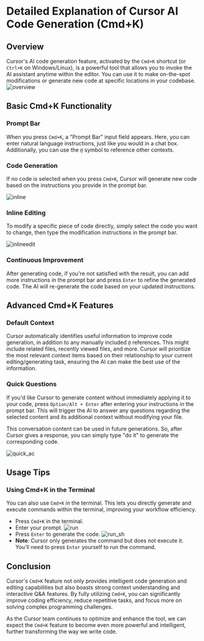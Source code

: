 # Detailed Explanation of Cursor AI Code Generation (Cmd+K)

## Overview

Cursor's AI code generation feature, activated by the `Cmd+K` shortcut (or `Ctrl+K` on Windows/Linux), is a powerful tool that allows you to invoke the AI assistant anytime within the editor. You can use it to make on-the-spot modifications or generate new code at specific locations in your codebase.
![overview](/overview.png)

## Basic Cmd+K Functionality

### Prompt Bar

When you press `Cmd+K`, a "Prompt Bar" input field appears. Here, you can enter natural language instructions, just like you would in a chat box. Additionally, you can use the `@` symbol to reference other contexts.

### Code Generation

If no code is selected when you press `Cmd+K`, Cursor will generate new code based on the instructions you provide in the prompt bar.

![inline](/inline.png)

### Inline Editing

To modify a specific piece of code directly, simply select the code you want to change, then type the modification instructions in the prompt bar.

![inlineedit](/inlineedit.png)

### Continuous Improvement

After generating code, if you're not satisfied with the result, you can add more instructions in the prompt bar and press `Enter` to refine the generated code. The AI will re-generate the code based on your updated instructions.

## Advanced Cmd+K Features

### Default Context

Cursor automatically identifies useful information to improve code generation, in addition to any manually included `@` references. This might include related files, recently viewed files, and more. Cursor will prioritize the most relevant context items based on their relationship to your current editing/generating task, ensuring the AI can make the best use of the information.

### Quick Questions

If you'd like Cursor to generate content without immediately applying it to your code, press `Option/Alt + Enter` after entering your instructions in the prompt bar. This will trigger the AI to answer any questions regarding the selected content and its additional context without modifying your file.

This conversation content can be used in future generations. So, after Cursor gives a response, you can simply type "do it" to generate the corresponding code.

![quick_ac](/quick_ac.png)

## Usage Tips

### Using Cmd+K in the Terminal

You can also use `Cmd+K` in the terminal. This lets you directly generate and execute commands within the terminal, improving your workflow efficiency.

- Press `Cmd+K` in the terminal.
- Enter your prompt.
![run](/run.png)
- Press `Enter` to generate the code.
![run_sh](/run_sh.png)
- **Note**: Cursor only generates the command but does not execute it. You'll need to press `Enter` yourself to run the command.

## Conclusion

Cursor's `Cmd+K` feature not only provides intelligent code generation and editing capabilities but also boasts strong context understanding and interactive Q&A features. By fully utilizing `Cmd+K`, you can significantly improve coding efficiency, reduce repetitive tasks, and focus more on solving complex programming challenges.

As the Cursor team continues to optimize and enhance the tool, we can expect the `Cmd+K` feature to become even more powerful and intelligent, further transforming the way we write code.